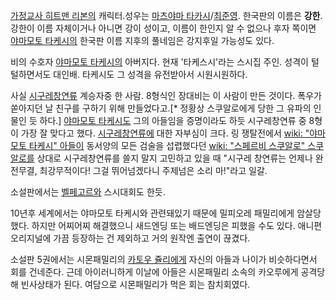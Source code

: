 [[가정교사 히트맨 리본]]의 캐릭터.성우는 [[마츠야마 타카시]]/[[최준영]]. 한국판의 이름은 '''강한'''. 강한이 이름 자체이거나 아니면 강이 성이고, 이름이 한인지 알 수 없으나 후자 쪽이면 [[야마모토 타케시]]의 한국판 이름 지후의 풀네임은 강지후일 가능성도 있다.

비의 수호자 [[야마모토 타케시]]의 아버지다. 현재 '타케스시'라는 스시집 주인.
성격이 털털하면서도 대인배. 타케시도 그 성격을 유전받아서 시원시원하다.

사실 [[시구레창연류]] 계승자중 한 사람. 8형식인 장대비는 이 사람이 만든 것이다. 폭우가 쏟아지던 날 친구를 구하기 위해 만들었다고.[* 정황상 스쿠알로에게 당한 그 유파의 인물인 듯 하다.] [[야마모토 타케시]]도 그의 아들임을 증명이라도 하듯 시구레창연류 중 8형이 가장 잘 맞다고 했다. [[시구레창연류]]에 대한 자부심이 크다. 링 쟁탈전에서 [[wiki: "야마모토 타케시" 아들]]이 동서양의 모든 검술을 섭렵했다던 [[wiki: "스페르비 스쿠알로" 스쿠알로]]를 상대로 시구레창연류를 쓸지 말지 고민하고 있을 때 "시구레 창연류는 언제나 완전무결, 최강무적이다! 그걸 뛰어넘겠다니 주제넘은 소리 마!"라고 일갈. 

소설판에서는 [[벨페고르]]와 스시대회도 한듯.

10년후 세계에서는 야마모토 타케시와 관련돼있기 때문에 밀피오레 패밀리에게 암살당했다. 하지만 어찌어찌 해결했으니 새드엔딩 또는 배드엔딩은 피했을 수도 있다.
애니편 오리지널에 가끔 등장하는 건 제외하고 거의 원작엔 출연이 끊겼다.

소설판 5권에서는 시몬패밀리의 [[카토우 쥴리]]에게 자신의 아들과 나이가 비슷하다면서 회를 건네준다. 근데 아이러니하게 이날에 아들은 시몬패밀리 소속의 카오루에게 공격당해 빈사상태가 된다. 여담으로 시몬패밀리가 먹은 회는 참치회였다. 
